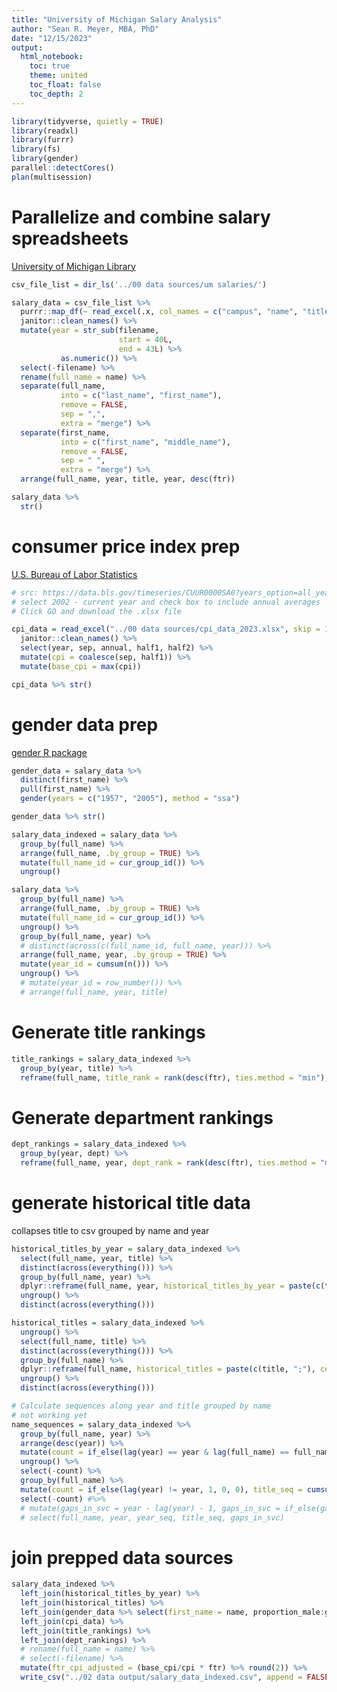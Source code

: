 ```yaml
---
title: "University of Michigan Salary Analysis"
author: "Sean R. Meyer, MBA, PhD"
date: "12/15/2023"
output: 
  html_notebook:
    toc: true
    theme: united
    toc_float: false
    toc_depth: 2
---
```


```r
library(tidyverse, quietly = TRUE)
library(readxl)
library(furrr)
library(fs)
library(gender)
parallel::detectCores()
plan(multisession)
```

# Parallelize and combine salary spreadsheets

[University of Michigan Library](https://quod.lib.umich.edu/e/errwpc/public/3/3/1/3314612.html)

```r
csv_file_list = dir_ls('../00 data sources/um salaries/')

salary_data = csv_file_list %>%
  purrr::map_df(~ read_excel(.x, col_names = c("campus", "name", "title", "dept", "ftr", "basis", "fraction", "gen_fund"), skip = 1), .id = "filename") %>% 
  janitor::clean_names() %>% 
  mutate(year = str_sub(filename, 
                        start = 40L, 
                        end = 43L) %>% 
           as.numeric()) %>% 
  select(-filename) %>% 
  rename(full_name = name) %>% 
  separate(full_name, 
           into = c("last_name", "first_name"), 
           remove = FALSE, 
           sep = ",", 
           extra = "merge") %>% 
  separate(first_name, 
           into = c("first_name", "middle_name"), 
           remove = FALSE, 
           sep = " ", 
           extra = "merge") %>% 
  arrange(full_name, year, title, year, desc(ftr))

salary_data %>% 
  str()
```

# consumer price index prep

[U.S. Bureau of Labor Statistics](https://data.bls.gov/timeseries/CUUR0000SA0?years_option=all_years)

```r
# src: https://data.bls.gov/timeseries/CUUR0000SA0?years_option=all_years
# select 2002 - current year and check box to include annual averages
# Click GO and download the .xlsx file

cpi_data = read_excel("../00 data sources/cpi_data_2023.xlsx", skip = 10) %>% 
  janitor::clean_names() %>% 
  select(year, sep, annual, half1, half2) %>% 
  mutate(cpi = coalesce(sep, half1)) %>%  
  mutate(base_cpi = max(cpi))

cpi_data %>% str()
```

# gender data prep

[gender R package](https://github.com/lmullen/gender)

```r
gender_data = salary_data %>% 
  distinct(first_name) %>% 
  pull(first_name) %>% 
  gender(years = c("1957", "2005"), method = "ssa")

gender_data %>% str()
```

```r
salary_data_indexed = salary_data %>% 
  group_by(full_name) %>%
  arrange(full_name, .by_group = TRUE) %>% 
  mutate(full_name_id = cur_group_id()) %>% 
  ungroup()

salary_data %>% 
  group_by(full_name) %>%
  arrange(full_name, .by_group = TRUE) %>% 
  mutate(full_name_id = cur_group_id()) %>% 
  ungroup() %>%
  group_by(full_name, year) %>%
  # distinct(across(c(full_name_id, full_name, year))) %>% 
  arrange(full_name, year, .by_group = TRUE) %>%
  mutate(year_id = cumsum(n())) %>% 
  ungroup() %>% 
  # mutate(year_id = row_number()) %>% 
  # arrange(full_name, year, title)
```

# Generate title rankings

```r
title_rankings = salary_data_indexed %>% 
  group_by(year, title) %>% 
  reframe(full_name, title_rank = rank(desc(ftr), ties.method = "min"), title_count = n())
```

# Generate department rankings

```r
dept_rankings = salary_data_indexed %>% 
  group_by(year, dept) %>% 
  reframe(full_name, year, dept_rank = rank(desc(ftr), ties.method = "min"), dept_count = n())
```

# generate historical title data

collapses title to csv grouped by name and year

```r
historical_titles_by_year = salary_data_indexed %>% 
  select(full_name, year, title) %>% 
  distinct(across(everything())) %>% 
  group_by(full_name, year) %>% 
  dplyr::reframe(full_name, year, historical_titles_by_year = paste(c(title, year, ";"), collapse = " ")) %>% 
  ungroup() %>% 
  distinct(across(everything()))

historical_titles = salary_data_indexed %>% 
  ungroup() %>% 
  select(full_name, title) %>% 
  distinct(across(everything())) %>% 
  group_by(full_name) %>% 
  dplyr::reframe(full_name, historical_titles = paste(c(title, ";"), collapse = " ")) %>% 
  ungroup() %>% 
  distinct(across(everything()))
```

```r
# Calculate sequences along year and title grouped by name
# not working yet
name_sequences = salary_data_indexed %>% 
  group_by(full_name, year) %>% 
  arrange(desc(year)) %>% 
  mutate(count = if_else(lag(year) == year & lag(full_name) == full_name, 1, 0, 0), year_seq = cumsum(count)) %>%
  ungroup() %>%
  select(-count) %>%
  group_by(full_name) %>% 
  mutate(count = if_else(lag(year) != year, 1, 0, 0), title_seq = cumsum(count)) %>% 
  select(-count) #%>% 
  # mutate(gaps_in_svc = year - lag(year) - 1, gaps_in_svc = if_else(gaps_in_svc > 0, gaps_in_svc, 0, 0)) %>% 
  # select(full_name, year, year_seq, title_seq, gaps_in_svc)
```

# join prepped data sources

```r
salary_data_indexed %>% 
  left_join(historical_titles_by_year) %>% 
  left_join(historical_titles) %>% 
  left_join(gender_data %>% select(first_name = name, proportion_male:gender)) %>% 
  left_join(cpi_data) %>% 
  left_join(title_rankings) %>% 
  left_join(dept_rankings) %>% 
  # rename(full_name = name) %>% 
  # select(-filename) %>% 
  mutate(ftr_cpi_adjusted = (base_cpi/cpi * ftr) %>% round(2)) %>% 
  write_csv("../02 data output/salary_data_indexed.csv", append = FALSE)
```
